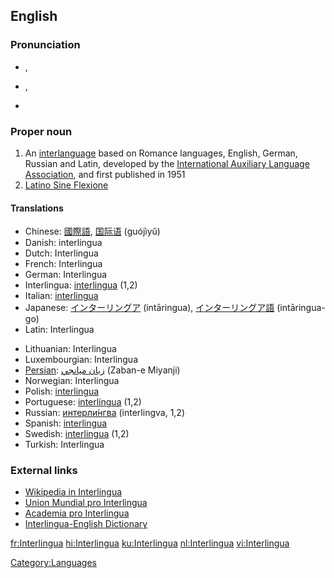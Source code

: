 {{see|interlingua}}

==English==
{{wikipedia}}
{{interwiktionary|code=ia}}
===Pronunciation===
*{{AHD|ĭn'tə(r)lĭng"wə}}, 
*{{IPA|/ˈɪntə(r)ˌlɪŋgwə/}}, 
*{{SAMPA|/"Int@(r)%lINgw@/}}

===Proper noun===
{{en-proper noun}}

#An [[interlanguage]] based on Romance languages, English, German, Russian and Latin, developed by the [[International Auxiliary Language Association]], and first published in 1951
#[[Latino Sine Flexione]]

====Translations====
{{top}}
*Chinese: [[國際語]], [[国际语]] (guójìyǔ)
*Danish: interlingua
*Dutch: Interlingua
*French: Interlingua
*German: Interlingua
*Interlingua: [[interlingua]] (1,2)
*Italian: [[interlingua]]
*Japanese: [[インターリングア]] (intāringua), [[インターリングア語]] (intāringua-go)
*Latin: Interlingua
{{mid}}
*Lithuanian: Interlingua
*Luxembourgian: Interlingua
*[[Persian]]: [[زبان ميانجي]] (Zaban-e Miyanji)
*Norwegian: Interlingua
*Polish: [[interlingua]] {{f}}
*Portuguese: [[interlíngua]] {{f}} (1,2)
*Russian: [[интерлингва|интерли́нгва]] {{f}} (interlingva, 1,2)
*Spanish: [[interlingua]]
*Swedish: [[interlingua]] (1,2)
*Turkish: Interlingua
{{bottom}}

===External links===
* [http://ia.wikipedia.org Wikipedia in Interlingua]
* [http://www.interlingua.com Union Mundial pro Interlingua]
* [http://www.yahoogroups.com/group/academiaprointerlingua/ Academia pro Interlingua]
* [http://www.bowks.net/worldlang/aux/b_IED.html Interlingua-English Dictionary]

[[Category:Languages]]

[[fr:Interlingua]]
[[hi:Interlingua]]
[[ku:Interlingua]]
[[nl:Interlingua]]
[[vi:Interlingua]]